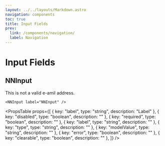 ```yaml
---
layout: ../../layouts/Markdown.astro
navigation: components
toc: true
title: Input Fields
prev:
  link: /components/navigation/
  label: Navigation
---
```



# Input Fields

## NNInput

<Preview>
  <NNInput client:only="vue" label="NNInput" />
  <NNInput client:only="vue" label="Clearble" clearable />
  <NNInput client:only="vue" modelValue="No Label" />
  <NNInput client:only="vue" label="Disabled" disabled />
  <NNInput client:only="vue" label="Required" required />
  <NNInput client:only="vue" label="With Error" error>
    This is not a valid e-amil address.
  </NNInput>
</Preview>

```vue
<NNInput label="NNInput" />
```

<PropsTable
  props={[
    { key: "label", type: "string", description: "Label" },
    { key: "disabled", type: "boolean", description: "" },
    { key: "required", type: "boolean", description: "" },
    { key: "label", type: "string", description: "" },
    { key: "type", type: "string", description: "" },
    { key: "modelValue", type: "string", description: "" },
    { key: "error", type: "boolean", description: "" },
    { key: "clearable", type: "boolean", description: "" },
  ]}
/>
